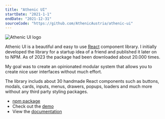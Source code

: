 ```yaml
---
title: "Athenic UI"
startDate: "2021-1-1"
endDate: "2021-12-31"
sourceCode: "https://github.com/AthenicAustria/athenic-ui"
---
```


![Athenic UI logo](/images/athenic-ui-logo.webp)

Athenic UI is a beautiful and easy to use [React](https://react.dev/) component library.
I initially developed the library for a startup idea of a friend and published it later on to NPM.
As of 2023 the package had been downloaded about 20.000 times.

My goal was to create an opinionated modular system that allows you to create nice user interfaces without much effort.

The library includs about 30 handmade React components such as buttons, modals, cards, inputs, menus, drawers, popups, loaders and much more without any third party styling packages.

- [npm package](https://npmjs.com/athenic-ui)
- Check out the [demo](https://ui.athenic.at)
- View the [documentation](https://docs.athenic.at)
